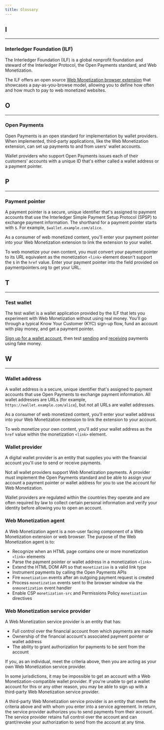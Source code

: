 ```yaml
---
title: Glossary
---
```



## I

<hr />

### Interledger Foundation (ILF)

The <LinkOut href="https://interledger.org">Interledger Foundation</LinkOut> (ILF) is a global nonprofit foundation and steward of the Interledger Protocol, the Open Payments standard, and Web Monetization.

The ILF offers an open source [Web Monetization browser extension](/supporters/get-started) that showcases a pay-as-you-browse model, allowing you to define how often and how much to pay to web monetized websites.

## O

<hr />

### Open Payments

<LinkOut href='https://openpayments.dev'>Open Payments</LinkOut> is an open
standard for implementation by wallet providers. When implemented, third-party
applications, like the Web Monetization extension, can set up payments to and
from users' wallet accounts.

Wallet providers who support Open Payments issues each of their customers' accounts with a unique ID that's either called a wallet address or a payment pointer.

## P

<hr />

### Payment pointer

A payment pointer is a secure, unique identifier that's assigned to payment accounts that use the Interledger Simple Payment Setup Protocol (SPSP) to exchange payment information. The shorthand for a payment pointer starts with `$`. For example, `$wallet.example.com/alice`.

As a consumer of web monetized content, you'll enter your payment pointer into your Web Monetization extension to link the extension to your wallet.

To web monetize your own content, you must convert your payment pointer to its URL equivalent as the monetization `<link>` element doesn't support the `$` in the `href` value. Enter your payment pointer into the field provided on <LinkOut href="https://paymentpointers.org">paymentpointers.org</LinkOut> to get your URL.

## T

<hr />

### Test wallet

The test wallet is a wallet application provided by the ILF that lets you experiment with Web Monetization without using real money. You'll go through a typical Know Your Customer (KYC) sign-up flow, fund an account with play money, and get a payment pointer.

[Sign up for a wallet account](/guides/test-wallet-sign-up), then test [sending](/guides/send-test-payments) and [receiving](/guides/receive-test-payments) payments using fake money.

## W

<hr />

### Wallet address

A wallet address is a secure, unique identifier that's assigned to payment accounts that use Open Payments to exchange payment information. All wallet addresses are URLs (for example, `https://wallet.example.com/alice`), but not all URLs are wallet addresses.

As a consumer of web monetized content, you'll enter your wallet address into your Web Monetization extension to link the extension to your account.

To web monetize your own content, you'll add your wallet address as the `href` value within the monetization `<link>` element.

### Wallet provider

A digital wallet provider is an entity that supplies you with the financial account you'll use to send or receive payments.

Not all wallet providers support Web Monetization payments. A provider must implement the Open Payments standard and be able to assign your account a payment pointer or wallet address for you to use the account for Web Monetization.

Wallet providers are regulated within the countries they operate and are often required by law to collect certain personal information and verify your identity before allowing you to open an account.

### Web Monetization agent

A Web Monetization agent is a non-user facing component of a Web Monetization extension or web browser. The purpose of the Web Monetization agent is to:

- Recognize when an HTML page contains one or more monetization `<link>` elements
- Parse the payment pointer or wallet address in a monetization `<link>`
- Extend the HTML DOM API so that `monetization` is a valid link type
- Instrument payments by calling the Open Payments APIs
- Fire `monetization` events after an outgoing payment request is created
- Process `monetization` events sent to the browser window via the `onmonetization` event handler
- Enable CSP `monetization-src` and Permissions Policy `monetization` directives

### Web Monetization service provider

A Web Monetization service provider is an entity that has:

- Full control over the financial account from which payments are made
- Ownership of the financial account's associated payment pointer or wallet address
- The ability to grant authorization for payments to be sent from the account

If you, as an individual, meet the criteria above, then you are acting as your own Web Monetization service provider.

In some jurisdictions, it may be impossible to get an account with a Web Monetization-compatible wallet provider. If you're unable to get a wallet account for this or any other reason, you may be able to sign up with a third-party Web Monetization service provider.

A third-party Web Monetization service provider is an entity that meets the criteria above and with whom you enter into a service agreement. In return, the service provider authorizes you to send payments from their account. The service provider retains full control over the account and can grant/revoke your authorization to send from the account at any time.
